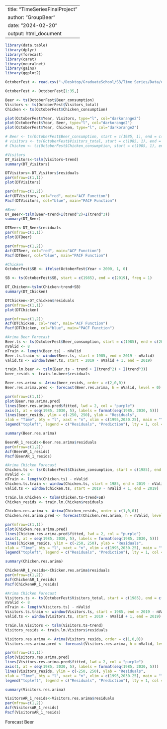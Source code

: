 
---
title: "TimeSeriesFinalProject"
author: "GroupBeer "
date: "2024-02-20"
output: html_document
---

```r
library(data.table)
library(dplyr)
library(forecast)
library(caret)
library(neuralnet)
library(gains)
library(ggplot2)

```



```r
OctoberFest <- read.csv("~/Desktop/GraduateSchool/S3/Time Series/Data/oktoberfest 1985 2022.csv", header=T, stringsAsFactors=T)

OctoberFest <- OctoberFest[1:35,]

Beer <- ts(OctoberFest$Beer_consumption)
Visitors <- ts(OctoberFest$Visitors_total)
Chicken <- ts(OctoberFest$Chicken_consumption)

plot(OctoberFest$Year, Visitors, type="l", col="darkorange2")
plot(OctoberFest$Year, Beer, type="l", col="darkorange2")
plot(OctoberFest$Year, Chicken, type="l", col="darkorange2")

# Beer <- ts(OctoberFest$Beer_consumption, start = c(1985, 1), end = c(2019, 1), freq = 1)
# visitors <- ts(OctoberFest$Visitors_total, start = c(1985, 1), end = c(2019, 1), freq = 1)
# Chicken <- ts(OctoberFest$Chicken_consumption, start = c(1985, 1), end = c(2019, 1), freq = 1)

```


```r
#Visitors
DT_Visitors<-tslm(Visitors~trend)
summary(DT_Visitors)

DTVisitors<-DT_Visitors$residuals
par(mfrow=c(1,1))
plot(DTVisitors)

par(mfrow=c(1,2))
Acf(DTVisitors, col="red", main="ACF Function")
Pacf(DTVisitors, col="blue", main="PACF Function")
```

```r
#Beer
DT_Beer<-tslm(Beer~trend+I(trend^2)+I(trend^3))
summary(DT_Beer)

DTBeer<-DT_Beer$residuals
par(mfrow=c(1,1))
plot(DTBeer)

par(mfrow=c(1,2))
Acf(DTBeer, col="red", main="ACF Function")
Pacf(DTBeer, col="blue", main="PACF Function")
```


```r
#Chicken
OctoberFest$SB <- ifelse(OctoberFest$Year < 2000, 1, 0)

SB <- ts(OctoberFest$SB, start = c(1985), end = c(2019), freq = 1)

DT_Chicken<-tslm(Chicken~trend+SB)
summary(DT_Chicken)

DTChicken<-DT_Chicken$residuals
par(mfrow=c(1,1))
plot(DTChicken)

par(mfrow=c(1,2))
Acf(DTChicken, col="red", main="ACF Function")
Pacf(DTChicken, col="blue", main="PACF Function")


```


```r
#Arima Beer Forecast
Beer.ts <- ts(OctoberFest$Beer_consumption, start = c(1985), end = c(2019), freq = 1)
nValid <- 8
nTrain <- length(Beer.ts) - nValid
Beer.ts.train <- window(Beer.ts, start = 1985, end = 2019 - nValid)
valid.ts <- window(Beer.ts, start = 2019 - nValid + 1, end = 2019)

train.lm.beer <- tslm(Beer.ts ~ trend + I(trend^2) + I(trend^3))
beer_resids <- train.lm.beer$residuals

Beer.res.arima <- Arima(beer_resids, order = c(2,0,0))
Beer.res.arima.pred <- forecast(Beer.res.arima, h = nValid, level = 0)

par(mfrow=c(1,1)) 
plot(Beer.res.arima.pred) 
lines(Beer.res.arima.pred$fitted, lwd = 2, col = "purple")
axis(1, at = seq(1985, 2030, 5), labels = format(seq(1985, 2030, 5)))
lines(beer_resids, ylim = c(-250, 250), ylab = "Residuals",
xlab = "Time", bty = "l", xaxt = "n", xlim = c(1995,2030.25), main = "", col="darkorange2")
legend("topleft", legend = c("Residuals", "Prediction"), lty = 1, col = c("darkorange2", "purple"), bty = "n")

summary(Beer.res.arima)

BeerAR_1_resids<-Beer.res.arima$residuals 
par(mfrow=c(1,2))
Acf(BeerAR_1_resids)
Pacf(BeerAR_1_resids)

```


```r
#Arima Chicken Forecast
Chicken.ts <- ts(OctoberFest$Chicken_consumption, start = c(1985), end = c(2019), freq = 1)
nValid <- 8
nTrain <- length(Chicken.ts) - nValid
Chicken.ts.train <- window(Chicken.ts, start = 1985, end = 2019 - nValid)
valid.ts <- window(Chicken.ts, start = 2019 - nValid + 1, end = 2019)

train.lm.Chicken <- tslm(Chicken.ts~trend+SB)
Chicken_resids <- train.lm.Chicken$residuals

Chicken.res.arima <- Arima(Chicken_resids, order = c(1,0,0))
Chicken.res.arima.pred <- forecast(Chicken.res.arima, h = nValid, level = 0)

par(mfrow=c(1,1)) 
plot(Chicken.res.arima.pred) 
lines(Chicken.res.arima.pred$fitted, lwd = 2, col = "purple")
axis(1, at = seq(1985, 2030, 5), labels = format(seq(1985, 2030, 5)))
lines(Chicken_resids, ylim = c(-250, 250), ylab = "Residuals",
xlab = "Time", bty = "l", xaxt = "n", xlim = c(1995,2030.25), main = "", col="darkorange2")
legend("topleft", legend = c("Residuals", "Prediction"), lty = 1, col = c("darkorange2", "purple"), bty = "n")

summary(Chicken.res.arima)

ChickenAR_1_resids<-Chicken.res.arima$residuals 
par(mfrow=c(1,2))
Acf(ChickenAR_1_resids)
Pacf(ChickenAR_1_resids)

```

```r
#Arima Chicken Forecast
Visitors.ts <- ts(OctoberFest$Visitors_total, start = c(1985), end = c(2019), freq = 1)
nValid <- 8
nTrain <- length(Visitors.ts) - nValid
Visitors.ts.train <- window(Visitors.ts, start = 1985, end = 2019 - nValid)
valid.ts <- window(Visitors.ts, start = 2019 - nValid + 1, end = 2019)

train.lm.Visitors <- tslm(Visitors.ts~trend)
Visitors_resids <- train.lm.Visitors$residuals

Visitors.res.arima <- Arima(Visitors_resids, order = c(1,0,0))
Visitors.res.arima.pred <- forecast(Visitors.res.arima, h = nValid, level = 0)

par(mfrow=c(1,1)) 
plot(Visitors.res.arima.pred) 
lines(Visitors.res.arima.pred$fitted, lwd = 2, col = "purple")
axis(1, at = seq(1985, 2030, 5), labels = format(seq(1985, 2030, 5)))
lines(Visitors_resids, ylim = c(-250, 250), ylab = "Residuals",
xlab = "Time", bty = "l", xaxt = "n", xlim = c(1995,2030.25), main = "", col="darkorange2")
legend("topleft", legend = c("Residuals", "Prediction"), lty = 1, col = c("darkorange2", "purple"), bty = "n")

summary(Visitors.res.arima)

VisitorsAR_1_resids<-Visitors.res.arima$residuals 
par(mfrow=c(1,2))
Acf(VisitorsAR_1_resids)
Pacf(VisitorsAR_1_resids)

```

Forecast Beer
```r



```




